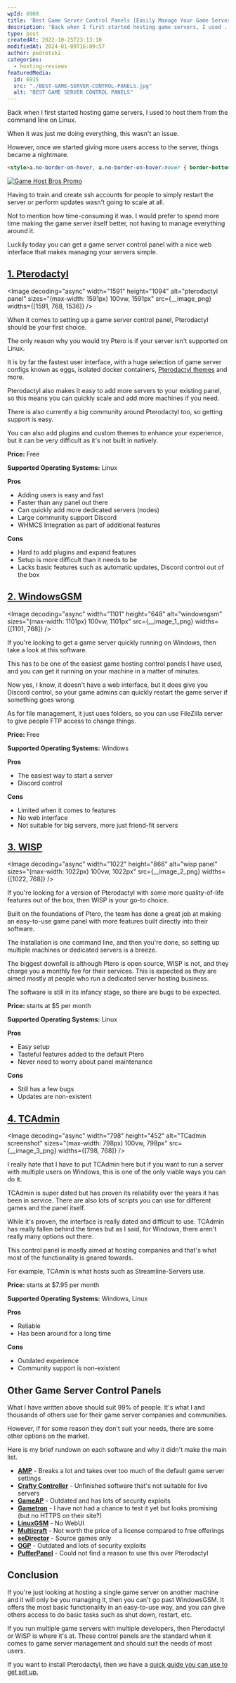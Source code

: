 ```yaml
---
wpId: 6908
title: 'Best Game Server Control Panels [Easily Manage Your Game Servers]'
description: 'Back when I first started hosting game servers, I used ...'
type: post
createdAt: 2022-10-25T23:13:10
modifiedAt: 2024-01-09T16:09:57
author: pedrotski
categories:
  - hosting-reviews
featuredMedia:
  id: 6915
  src: "./BEST-GAME-SERVER-CONTROL-PANELS.jpg"
  alt: "BEST GAME SERVER CONTROL PANELS"
---
```





Back when I first started hosting game servers, I used to host them from the command line on Linux.

When it was just me doing everything, this wasn't an issue.

However, once we started giving more users access to the server, things became a nightmare.

```html
<style>a.no-border-on-hover, a.no-border-on-hover:hover { border-bottom: none !important; text-decoration: none !important; } </style>
```
 [![Game Host Bros Promo](@assets/images/posts/game-server-control-panels/gamehostbrospromoround.png)](https://www.gamehostbros.com/)

Having to train and create ssh accounts for people to simply restart the server or perform updates wasn't going to scale at all.

Not to mention how time-consuming it was. I would prefer to spend more time making the game server itself better, not having to manage everything around it.

Luckily today you can get a game server control panel with a nice web interface that makes managing your servers simple.

## [1\. Pterodactyl](https://pterodactyl.io/)

<Image decoding="async" width="1591" height="1094" alt="pterodactyl panel" sizes="(max-width: 1591px) 100vw, 1591px" src={__image_png} widths={[1591, 768, 1536]} />

When it comes to setting up a game server control panel, Pterodactyl should be your first choice.

The only reason why you would try Ptero is if your server isn't supported on Linux.

It is by far the fastest user interface, with a huge selection of game server configs known as eggs, isolated docker containers, [Pterodactyl themes](https://www.ghostcap.com/pterodactyl-themes/) and more.

Pterodactyl also makes it easy to add more servers to your existing panel, so this means you can quickly scale and add more machines if you need.

There is also currently a big community around Pterodactyl too, so getting support is easy.

You can also add plugins and custom themes to enhance your experience, but it can be very difficult as it's not built in natively.

**Price:** Free

**Supported Operating Systems:** Linux

**Pros**

*   Adding users is easy and fast
*   Faster than any panel out there
*   Can quickly add more dedicated servers (nodes)
*   Large community support Discord
*   WHMCS Integration as part of additional features

**Cons**

*   Hard to add plugins and expand features
*   Setup is more difficult than it needs to be
*   Lacks basic features such as automatic updates, Discord control out of the box

## [2\. WindowsGSM](https://windowsgsm.com/)

<Image decoding="async" width="1101" height="648" alt="windowsgsm" sizes="(max-width: 1101px) 100vw, 1101px" src={__image_1_png} widths={[1101, 768]} />

If you're looking to get a game server quickly running on Windows, then take a look at this software.

This has to be one of the easiest game hosting control panels I have used, and you can get it running on your machine in a matter of minutes.

Now yes, I know, it doesn't have a web interface, but it does give you Discord control, so your game admins can quickly restart the game server if something goes wrong.

As for file management, it just uses folders, so you can use FileZilla server to give people FTP access to change things.

**Price:** Free

**Supported Operating Systems:** Windows

**Pros**

*   The easiest way to start a server
*   Discord control

**Cons**

*   Limited when it comes to features
*   No web interface
*   Not suitable for big servers, more just friend-fit servers

## [3\. WISP](https://wisp.gg/)

<Image decoding="async" width="1022" height="866" alt="wisp panel" sizes="(max-width: 1022px) 100vw, 1022px" src={__image_2_png} widths={[1022, 768]} />

If you're looking for a version of Pterodactyl with some more quality-of-life features out of the box, then WISP is your go-to choice.

Built on the foundations of Ptero, the team has done a great job at making an easy-to-use game panel with more features built directly into their software.

The installation is one command line, and then you're done, so setting up multiple machines or dedicated servers is a breeze.

The biggest downfall is although Ptero is open source, WISP is not, and they charge you a monthly fee for their services. This is expected as they are aimed mostly at people who run a dedicated server hosting business.

The software is still in its infancy stage, so there are bugs to be expected.

**Price:** starts at $5 per month

**Supported Operating Systems:** Linux

**Pros**

*   Easy setup
*   Tasteful features added to the default Ptero
*   Never need to worry about panel maintenance

**Cons**

*   Still has a few bugs
*   Updates are non-existent

## [4\. TCAdmin](https://www.tcadmin.com/)

<Image decoding="async" width="798" height="452" alt="TCadmin screenshot" sizes="(max-width: 798px) 100vw, 798px" src={__image_3_png} widths={[798, 768]} />

I really hate that I have to put TCAdmin here but if you want to run a server with multiple users on Windows, this is one of the only viable ways you can do it.

TCAdmin is super dated but has proven its reliability over the years it has been in service. There are also lots of scripts you can use for different games and the panel itself.

While it's proven, the interface is really dated and difficult to use. TCAdmin has really fallen behind the times but as I said, for Windows, there aren't really many options out there.

This control panel is mostly aimed at hosting companies and that's what most of the functionality is geared towards.

For example, TCAmin is what hosts such as Streamline-Servers use.

**Price:** starts at $7.95 per month

**Supported Operating Systems:** Windows, Linux

**Pros**

*   Reliable
*   Has been around for a long time

**Cons**

*   Outdated experience
*   Community support is non-existent

## Other Game Server Control Panels

What I have written above should suit 99% of people. It's what I and thousands of others use for their game server companies and communities.

However, if for some reason they don't suit your needs, there are some other options on the market.

Here is my brief rundown on each software and why it didn't make the main list.

*   **[AMP](https://cubecoders.com/AMP)** - Breaks a lot and takes over too much of the default game server settings
*   **[Crafty Controller](https://craftycontrol.com/)** - Unfinished software that's not suitable for live servers
*   **[GameAP](https://gameap.ru/en/)** - Outdated and has lots of security exploits
*   **[Gametron](https://gametron.io/)** - I have not had a chance to test it yet but looks promising (but no HTTPS on their site?)
*   **[LinuxGSM](https://linuxgsm.com/)** - No WebUI
*   **[Multicraft](https://www.multicraft.org/)** - Not worth the price of a license compared to free offerings
*   [**seDirector**](https://sedirector.net/) - Source games only
*   **[OGP](https://www.opengamepanel.org/news.php)** - Outdated and lots of security exploits
*   **[PufferPanel](https://www.pufferpanel.com/)** - Could not find a reason to use this over Pterodactyl

## Conclusion

If you're just looking at hosting a single game server on another machine and it will only be you managing it, then you can't go past WindowsGSM. It offers the most basic functionality in an easy-to-use way, and you can give others access to do basic tasks such as shut down, restart, etc.

If you run multiple game servers with multiple developers, then Pterodactyl or WISP is where it's at. These control panels are the standard when it comes to game server management and should suit the needs of most users.

If you want to install Pterodactyl, then we have a [quick guide you can use to get set up.](https://www.ghostcap.com/install-pterodactyl-panel/)